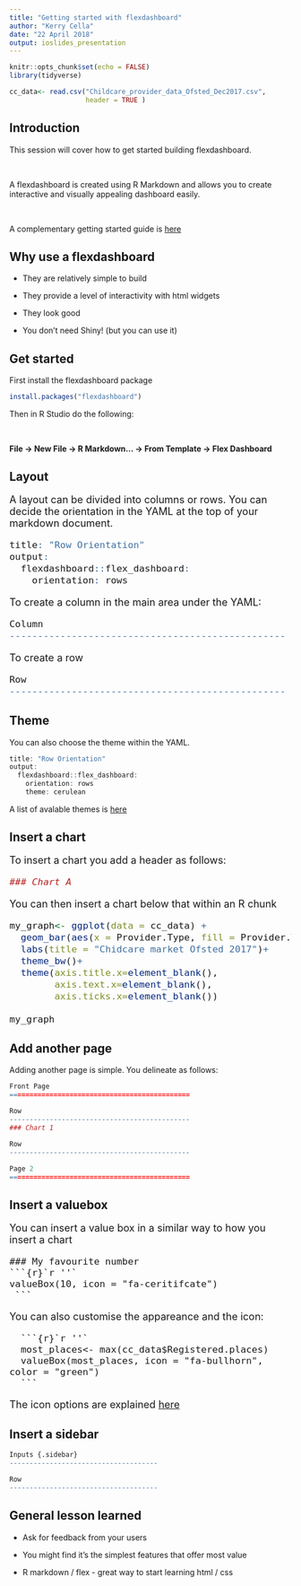 ---
title: "Getting started with flexdashboard"
author: "Kerry Cella"
date: "22 April 2018"
output: ioslides_presentation
---

```{r setup, include=FALSE}
knitr::opts_chunk$set(echo = FALSE)
library(tidyverse)

cc_data<- read.csv("Childcare_provider_data_Ofsted_Dec2017.csv",
                   header = TRUE )
```

## Introduction

This session will cover how to get started building flexdashboard. 

<br>

A flexdashboard is created using R Markdown and allows you to create interactive and visually appealing dashboard easily.

<br>

A complementary getting started guide is [here](https://rmarkdown.rstudio.com/flexdashboard/)


## Why use a flexdashboard

- They are relatively simple to build

- They provide a level of interactivity with html widgets

- They look good

- You don't need Shiny! (but you can use it)

## Get started

First install the flexdashboard package
```{r cars, eval= FALSE, echo =TRUE}
install.packages("flexdashboard")
```

Then in R Studio do the following:

<br>

**File -> New File -> R Markdown... -> From Template -> Flex Dashboard**

## Layout

<font size  = 4>

A layout can be divided into columns or rows. You can decide the orientation in the YAML at the top of your markdown document.

```{r, eval = FALSE, echo=TRUE}
title: "Row Orientation"
output: 
  flexdashboard::flex_dashboard:
    orientation: rows
```

To create a column in the main area under the YAML:

```{r eval =FALSE, echo=TRUE}
Column
-------------------------------------------------
```

To create a row

```{r eval =FALSE, echo=TRUE}
Row
-------------------------------------------------
```

</font>

## Theme

You can also choose the theme within the YAML.

```{r, eval = FALSE, echo=TRUE}
title: "Row Orientation"
output: 
  flexdashboard::flex_dashboard:
    orientation: rows
    theme: cerulean
```

A list of avalable themes is [here](https://rmarkdown.rstudio.com/flexdashboard/using.html#appearance)

## Insert a chart

<font size = 4>

To insert a chart you add a header as follows:

```{r, echo= TRUE}
### Chart A
```

You can then insert a chart below that within an R chunk

```{r, warning=FALSE, message= FALSE, fig.height=3, fig.width= 7}
my_graph<- ggplot(data = cc_data) +
  geom_bar(aes(x = Provider.Type, fill = Provider.Type), stat = "count")+
  labs(title = "Chidcare market Ofsted 2017")+
  theme_bw()+
  theme(axis.title.x=element_blank(),
        axis.text.x=element_blank(),
        axis.ticks.x=element_blank())

my_graph

```

</font>

## Add another page

Adding another page is simple. You delineate as follows:

```{r, echo = TRUE, eval= FALSE}

Front Page
=============================================

Row
---------------------------------------------
### Chart 1

Row
---------------------------------------------
  
Page 2
=============================================

```

## Insert a valuebox

<font size  = 4>

You can insert a value box in a similar way to how you insert a chart

    ### My favourite number
    ```{r}`r ''`
    valueBox(10, icon = "fa-ceritifcate")
     ```
You can also customise the appareance and the icon:

      ```{r}`r ''`
      most_places<- max(cc_data$Registered.places)
      valueBox(most_places, icon = "fa-bullhorn", color = "green")
      ```

The icon options are explained [here](https://rmarkdown.rstudio.com/flexdashboard/using.html#value_boxes)

</font>

## Insert a sidebar

```{r, eval= FALSE, echo= TRUE}

Inputs {.sidebar}
-------------------------------------

Row  
-------------------------------------  
```

## General lesson learned

- Ask for feedback from your users

- You might find it's the simplest features that offer most value

- R markdown / flex - great way to start learning html / css
